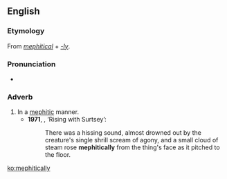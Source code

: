 ==English==

===Etymology===
From ''[[mephitical]]'' + ''[[-ly]]''.

===Pronunciation===
* {{IPA|/mɪˈfɪtɪkli/}}

===Adverb===
{{en-adv}}

# In a [[mephitic]] manner.
#*'''1971''', {{w|Brian Lumley}}, ‘Rising with Surtsey’:
#*:There was a hissing sound, almost drowned out by the creature's single shrill scream of agony, and a small cloud of steam rose '''mephitically''' from the thing's face as it pitched to the floor.

[[ko:mephitically]]